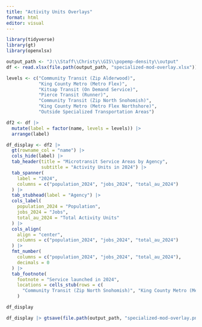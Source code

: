```yaml
---
title: "Activity Units Overlays"
format: html
editor: visual
---
```


```r
library(tidyverse)
library(gt)
library(openxlsx)
```

```r
output_path <- "J:\\Staff\\Christy\\GIS\\popemp-density\\output"
df <- read.xlsx(file.path(output_path, "specialized-mod-overlay.xlsx"))

levels <- c("Community Transit (Zip Alderwood)", 
            "King County Metro (Metro Flex)",
            "Kitsap Transit (On Demand Service)",
            "Pierce Transit (Runner)",
            "Community Transit (Zip North Snohomish)",
            "King County Metro (Metro Flex Northshore)",
            "Outside Specialized Transportation Areas")

df2 <- df |> 
  mutate(label = factor(name, levels = levels)) |> 
  arrange(label)
```

```r
df_display <- df2 |> 
  gt(rowname_col = "name") |> 
  cols_hide(label) |> 
  tab_header(title = "Microtransit Service Areas by Agency",
             subtitle = "Activity Units in 2024") |> 
  tab_spanner(
    label = "2024",
    columns = c("population_2024", "jobs_2024", "total_au_2024")
  ) |> 
  tab_stubhead(label = "Agency") |> 
  cols_label(
    population_2024 = "Population",
    jobs_2024 = "Jobs",
    total_au_2024 = "Total Activity Units"
  ) |> 
  cols_align(
    align = "center",
    columns = c("population_2024", "jobs_2024", "total_au_2024")
  ) |> 
  fmt_number(
    columns = c("population_2024", "jobs_2024", "total_au_2024"),
    decimals = 0
  ) |> 
  tab_footnote(
    footnote = "Service launched in 2024",
    locations = cells_stub(rows = c(
      "Community Transit (Zip North Snohomish)", "King County Metro (Metro Flex Northshore)"))
    )

df_display
```

```r
df_display |> gtsave(file.path(output_path, "specialized-mod-overlay.png"), expand = 10)
```
